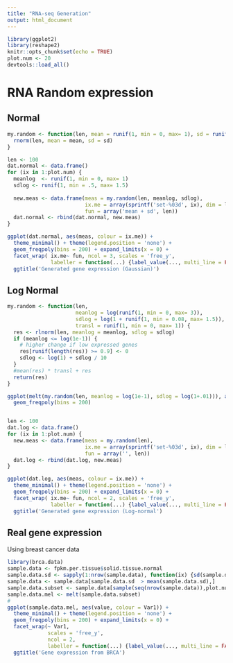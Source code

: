 ```yaml
---
title: "RNA-seq Generation"
output: html_document
---
```


```r
library(ggplot2)
library(reshape2)
knitr::opts_chunk$set(echo = TRUE)
plot.num <- 20
devtools::load_all()
```

# RNA Random expression

## Normal

```r
my.random <- function(len, mean = runif(1, min = 0, max= 1), sd = runif(1, min = .5, max= 1.5)) { 
  rnorm(len, mean = mean, sd = sd)
}

len <- 100
dat.normal <- data.frame()
for (ix in 1:plot.num) {
  meanlog  <- runif(1, min = 0, max= 1)
  sdlog <- runif(1, min = .5, max= 1.5)
  
  new.meas <- data.frame(meas = my.random(len, meanlog, sdlog),
                         ix.me = array(sprintf('set-%03d', ix), dim = len),
                         fun = array('mean + sd', len))
  dat.normal <- rbind(dat.normal, new.meas)
}

ggplot(dat.normal, aes(meas, colour = ix.me)) + 
  theme_minimal() + theme(legend.position = 'none') +
  geom_freqpoly(bins = 200) + expand_limits(x = 0) +
  facet_wrap( ix.me~ fun, ncol = 3, scales = 'free_y',
              labeller = function(...) {label_value(..., multi_line = FALSE)}) +
  ggtitle('Generated gene expression (Gaussian)')
```

## Log Normal

```r
my.random <- function(len, 
                      meanlog = log(runif(1, min = 0, max= 3)), 
                      sdlog = log(1 + runif(1, min = 0.08, max= 1.5)),
                      transl = runif(1, min = 0, max= 1)) { 
  res <- rlnorm(len, meanlog = meanlog, sdlog = sdlog)
  if (meanlog <= log(1e-1)) {
    # higher change if low expressed genes
    res[runif(length(res)) >= 0.9] <- 0
    sdlog <- log(1) + sdlog / 10
  }
  #mean(res) * transl + res
  return(res)
}

ggplot(melt(my.random(len, meanlog = log(1e-1), sdlog = log(1+.01))), aes(value)) +
  geom_freqpoly(bins = 200)


len <- 100
dat.log <- data.frame()
for (ix in 1:plot.num) {
  new.meas <- data.frame(meas = my.random(len),
                         ix.me = array(sprintf('set-%03d', ix), dim = len),
                         fun = array('', len))
  dat.log <- rbind(dat.log, new.meas)
}

ggplot(dat.log, aes(meas, colour = ix.me)) + 
  theme_minimal() + theme(legend.position = 'none') +
  geom_freqpoly(bins = 200) + expand_limits(x = 0) +
  facet_wrap( ix.me~ fun, ncol = 2, scales = 'free_y',
              labeller = function(...) {label_value(..., multi_line = FALSE)}) +
  ggtitle('Generated gene expression (Log-normal')
```

## Real gene expression

Using breast cancer data

```r
library(brca.data)
sample.data <- fpkm.per.tissue$solid.tissue.normal
sample.data.sd <- sapply(1:nrow(sample.data), function(ix) {sd(sample.data[ix,])})
sample.data <- sample.data[sample.data.sd  > mean(sample.data.sd),]
sample.data.subset <- sample.data[sample(seq(nrow(sample.data)),plot.num),]
sample.data.mel <- melt(sample.data.subset)
#
ggplot(sample.data.mel, aes(value, colour = Var1)) + 
  theme_minimal() + theme(legend.position = 'none') +
  geom_freqpoly(bins = 200) + expand_limits(x = 0) +
  facet_wrap(~ Var1,
             scales = 'free_y',
             ncol = 2, 
             labeller = function(...) {label_value(..., multi_line = FALSE)}) +
  ggtitle('Gene expression from BRCA')
```


